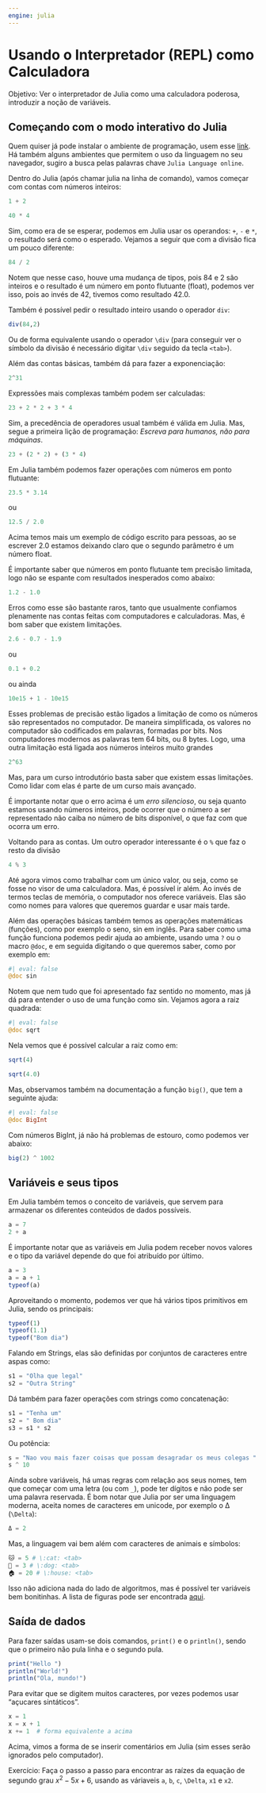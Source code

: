 ```yaml
---
engine: julia
---
```

# Usando o Interpretador (REPL) como Calculadora

Objetivo: Ver o interpretador de Julia como uma calculadora poderosa, introduzir a noção de variáveis.

## Começando com o modo interativo do Julia

Quem quiser já pode instalar o ambiente de programação, usem esse [link](https://julialang.org/). Há também alguns ambientes que permitem o uso da linguagem no seu navegador, sugiro a busca pelas palavras chave `Julia Language online`.

Dentro do Julia (após chamar julia na linha de comando), vamos começar com contas com números inteiros:

```julia
1 + 2
```


```julia
40 * 4
```

Sim, como era de se esperar, podemos em Julia usar os operandos: `+`, `-` e `*`, o resultado será como o esperado. Vejamos a seguir que com a divisão fica um pouco diferente:


```julia
84 / 2
```

Notem que nesse caso, houve uma mudança de tipos, pois 84 e 2 são inteiros e o resultado é um número em ponto flutuante (float), podemos ver isso, pois ao invés de 42, tivemos como resultado 42.0.

Também é possível pedir o resultado inteiro usando o operador `div`:

```julia
div(84,2)
```

Ou de forma equivalente usando o operador `\div` (para conseguir ver o símbolo da divisão é necessário digitar `\div` seguido da tecla `<tab>`).

Além das contas básicas, também dá para fazer a exponenciação:

```julia
2^31
```

Expressões mais complexas também podem ser calculadas:

```julia
23 + 2 * 2 + 3 * 4
```

Sim, a precedência de operadores usual também é válida em Julia. Mas, segue a primeira lição de programação: *Escreva para humanos, não para máquinas*.

```julia
23 + (2 * 2) + (3 * 4)
```

Em Julia também podemos fazer operações com números em ponto flutuante:

```julia
23.5 * 3.14
```

ou

```julia
12.5 / 2.0
```

Acima temos mais um exemplo de código escrito para pessoas, ao se escrever 2.0 estamos deixando claro que o segundo parâmetro é um número float.

É importante saber que números em ponto flutuante tem precisão limitada, logo não se espante com resultados inesperados como abaixo:

```julia
1.2 - 1.0
```

Erros como esse são bastante raros, tanto que usualmente confiamos plenamente nas contas feitas com computadores e calculadoras. Mas, é bom saber que existem limitações.

```julia
2.6 - 0.7 - 1.9
```

ou

```julia
0.1 + 0.2
```

ou ainda

```julia
10e15 + 1 - 10e15
```

Esses problemas de precisão estão ligados a limitação de como os números são representados no computador. De maneira simplificada, os valores no computador são codificados em palavras, formadas por bits. Nos computadores modernos as palavras tem 64 bits, ou 8 bytes. Logo, uma outra limitação está ligada aos números inteiros muito grandes

```julia
2^63
```

Mas, para um curso introdutório basta saber que existem essas limitações. Como lidar com elas é parte de um curso mais avançado.

É importante notar que o erro acima é um *erro silencioso*, ou seja quanto estamos usando números inteiros, pode ocorrer que o número a ser representado não caiba no número de bits disponível, o que faz com que ocorra um erro.

Voltando para as contas. Um outro operador interessante é o `%` que faz o resto da divisão

```julia
4 % 3
```

Até agora vimos como trabalhar com um único valor, ou seja, como se fosse no visor de uma calculadora. Mas, é possível ir além. Ao invés de termos teclas de memória, o computador nos oferece variáveis. Elas são como nomes para valores que queremos guardar e usar mais tarde.

Além das operações básicas também temos as operações matemáticas (funções), como por exemplo o seno, sin em inglês. Para saber como uma função funciona podemos pedir ajuda ao ambiente, usando uma `?` ou o macro `@doc`, e em seguida digitando o que queremos saber, como por exemplo em:

```julia
#| eval: false
@doc sin
```

Notem que nem tudo que foi apresentado faz sentido no momento, mas já dá para entender o uso de uma função como sin. Vejamos agora a raiz quadrada:

```julia
#| eval: false
@doc sqrt
```

Nela vemos que é possível calcular a raiz como em:

```julia
sqrt(4)
```

```julia
sqrt(4.0)
```

Mas, observamos também na documentação a função `big()`, que tem a seguinte ajuda:

```julia
#| eval: false
@doc BigInt
```

Com números BigInt, já não há problemas de estouro, como podemos ver abaixo:

```julia
big(2) ^ 1002
```

## Variáveis e seus tipos

Em Julia também temos o conceito de variáveis, que servem para armazenar os diferentes conteúdos de dados possíveis.

```julia
a = 7
2 + a
```



É importante notar que as variáveis em Julia podem receber novos valores e o tipo da variável depende do que foi atribuído por último.

```julia
a = 3
a = a + 1
typeof(a)
```

Aproveitando o momento, podemos ver que há vários tipos primitivos em Julia, sendo os principais:

```julia
typeof(1)
typeof(1.1)
typeof("Bom dia")
```

Falando em Strings, elas são definidas por conjuntos de caracteres entre aspas como:

```julia
s1 = "Olha que legal"
s2 = "Outra String"
```

Dá também para fazer operações com strings como concatenação:

```julia
s1 = "Tenha um"
s2 = " Bom dia"
s3 = s1 * s2
```

Ou potência:

```julia
s = "Nao vou mais fazer coisas que possam desagradar os meus colegas "
s ^ 10
```

Ainda sobre variáveis, há umas regras com relação aos seus nomes, tem que começar com uma letra (ou com `_`), pode ter dígitos e não pode ser uma palavra reservada. É bom notar que Julia por ser uma linguagem moderna, aceita nomes de caracteres em unicode, por exemplo o Δ (`\Delta`):

```julia
Δ = 2
```

Mas, a linguagem vai bem além com caracteres de animais e símbolos:

```julia
🐱 = 5 # \:cat: <tab>
🐶 = 3 # \:dog: <tab>
🏠 = 20 # \:house: <tab>
```

Isso não adiciona nada do lado de algoritmos, mas é possível ter variáveis bem bonitinhas. A lista de figuras pode ser encontrada [aqui](https://docs.julialang.org/en/v1/manual/unicode-input/).

## Saída de dados
Para fazer saídas usam-se dois comandos, `print()` e o `println()`, sendo que o primeiro não pula linha e o segundo pula.

```julia
print("Hello ")
println("World!")
println("Ola, mundo!")
```

Para evitar que se digitem muitos caracteres, por vezes podemos usar "açucares sintáticos".

```julia
x = 1
x = x + 1
x += 1  # forma equivalente a acima
```

Acima, vimos a forma de se inserir comentários em Julia (sim esses serão ignorados pelo computador).


Exercício:
Faça o passo a passo para encontrar as raízes da equação de segundo grau $x^2 - 5 x + 6$, usando
as váriaveis `a`, `b`, `c`, `\Delta`, `x1` e `x2`.
